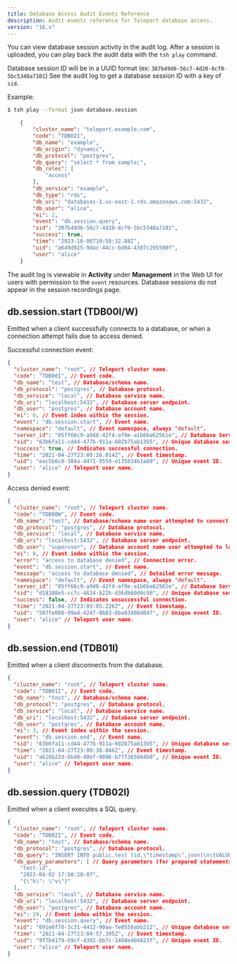 ```yaml
---
title: Database Access Audit Events Reference
description: Audit events reference for Teleport database access.
version: "16.x"
---
```


You can view database session activity in the audit log.
After a session is uploaded, you can play back the audit data
with the `tsh play` command.

Database session ID will be in a UUID format (ex: `307b49d6-56c7-4d20-8cf0-5bc5348a7101`)
See the audit log to get a database session ID with a key of `sid`.

Example:

```bash
$ tsh play --format json database.session
```

```json
    {
        "cluster_name": "teleport.example.com",
        "code": "TDB02I",
        "db_name": "example",
        "db_origin": "dynamic",
        "db_protocol": "postgres",
        "db_query": "select * from sample;",
        "db_roles": [
            "access"
        ],
        "db_service": "example",
        "db_type": "rds",
        "db_uri": "databases-1.us-east-1.rds.amazonaws.com:5432",
        "db_user": "alice",
        "ei": 2,
        "event": "db.session.query",
        "sid": "307b49d6-56c7-4d20-8cf0-5bc5348a7101",
        "success": true,
        "time": "2023-10-06T10:58:32.88Z",
        "uid": "a649d925-9dac-44cc-bd04-4387c295580f",
        "user": "alice"
    }
```

The audit log is viewable in **Activity** under **Management** in the Web UI for users
with permission to the `event` resources. Database sessions do not appear
in the session recordings page.

## db.session.start (TDB00I/W)

Emitted when a client successfully connects to a database, or when a connection
attempt fails due to access denied.

Successful connection event:

```json
{
  "cluster_name": "root", // Teleport cluster name.
  "code": "TDB00I", // Event code.
  "db_name": "test", // Database/schema name.
  "db_protocol": "postgres", // Database protocol.
  "db_service": "local", // Database service name.
  "db_uri": "localhost:5432", // Database server endpoint.
  "db_user": "postgres", // Database account name.
  "ei": 0, // Event index within the session.
  "event": "db.session.start", // Event name.
  "namespace": "default", // Event namespace, always "default".
  "server_id": "05ff66c9-a948-42f4-af0e-a1b6ba62561e", // Database Service host ID.
  "sid": "63b6fa11-cd44-477b-911a-602b75ab13b5", // Unique database session ID.
  "success": true, // Indicates successful connection.
  "time": "2021-04-27T23:00:26.014Z", // Event timestamp.
  "uid": "eac5b6c8-384a-4471-9559-e135834b1ab0", // Unique event ID.
  "user": "alice" // Teleport user name.
}
```

Access denied event:

```json
{
  "cluster_name": "root", // Teleport cluster name.
  "code": "TDB00W", // Event code.
  "db_name": "test", // Database/schema name user attempted to connect to.
  "db_protocol": "postgres", // Database protocol.
  "db_service": "local", // Database service name.
  "db_uri": "localhost:5432", // Database server endpoint.
  "db_user": "superuser", // Database account name user attempted to log in as.
  "ei": 0, // Event index within the session.
  "error": "access to database denied", // Connection error.
  "event": "db.session.start", // Event name.
  "message": "access to database denied", // Detailed error message.
  "namespace": "default", // Event namespace, always "default".
  "server_id": "05ff66c9-a948-42f4-af0e-a1b6ba62561e", // Database Service host ID.
  "sid": "d18388e5-cc7c-4624-b22b-d36db60d0c50", // Unique database session ID.
  "success": false, // Indicates unsuccessful connection.
  "time": "2021-04-27T23:03:05.226Z", // Event timestamp.
  "uid": "507fe008-99a4-4247-8603-6ba03408d047", // Unique event ID.
  "user": "alice" // Teleport user name.
}
```

## db.session.end (TDB01I)

Emitted when a client disconnects from the database.

```json
{
  "cluster_name": "root", // Teleport cluster name.
  "code": "TDB01I", // Event code.
  "db_name": "test", // Database/schema name.
  "db_protocol": "postgres", // Database protocol.
  "db_service": "local", // Database service name.
  "db_uri": "localhost:5432", // Database server endpoint.
  "db_user": "postgres", // Database account name.
  "ei": 3, // Event index within the session.
  "event": "db.session.end", // Event name.
  "sid": "63b6fa11-cd44-477b-911a-602b75ab13b5", // Unique database session ID.
  "time": "2021-04-27T23:00:30.046Z", // Event timestamp.
  "uid": "a626b22d-bbd0-40ef-9896-b7ff365664b0", // Unique event ID.
  "user": "alice" // Teleport user name.
}
```

## db.session.query (TDB02I)

Emitted when a client executes a SQL query.

```json
{
  "cluster_name": "root", // Teleport cluster name.
  "code": "TDB02I", // Event code.
  "db_name": "test", // Database/schema name.
  "db_protocol": "postgres", // Database protocol.
  "db_query": "INSERT INTO public.test (id,\"timestamp\",json)\n\tVALUES ($1,$2,$3)", // Query text.
  "db_query_parameters": [ // Query parameters (for prepared statements).
    "test-id",
    "2022-04-02 17:50:20-07",
    "{\"k\": \"v\"}"
  ],
  "db_service": "local", // Database service name.
  "db_uri": "localhost:5432", // Database server endpoint.
  "db_user": "postgres", // Database account name.
  "ei": 29, // Event index within the session.
  "event": "db.session.query", // Event name.
  "sid": "691e6f70-3c31-4412-90aa-fe0558abb212", // Unique database session ID.
  "time": "2021-04-27T23:04:57.395Z", // Event timestamp.
  "uid": "9f7b4179-b9cf-4302-bb7c-1408e404823f", // Unique event ID.
  "user": "alice" // Teleport user name.
}
```
